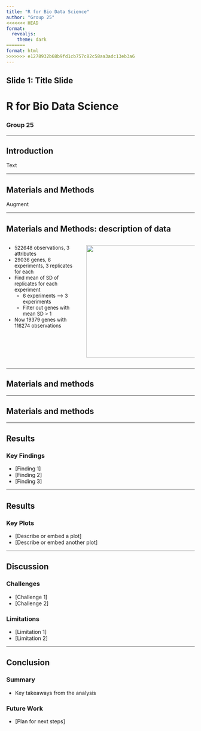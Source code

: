 ```yaml
---
title: "R for Bio Data Science"
author: "Group 25"
<<<<<<< HEAD
format:
  revealjs: 
    theme: dark
=======
format: html
>>>>>>> e1278932b68b9fd1cb757c82c58aa3adc13eb3a6
---
```


## Slide 1: Title Slide

# R for Bio Data Science

### Group 25

------------------------------------------------------------------------

## Introduction

Text

------------------------------------------------------------------------

## Materials and Methods

Augment

------------------------------------------------------------------------

## Materials and Methods: description of data

::: columns
::: {.column width="40%"}
<div style="font-size: small;">
::: incremental
-   522648 observations, 3 attributes
-   29036 genes, 6 experiments, 3 replicates for each
-   Find mean of SD of replicates for each experiment
    -   6 experiments –> 3 experiments
    -   Filter out genes with mean SD > 1
-   Now 19379 genes with 116274 observations
:::
</div>
:::

::: {.column width="60%"}
![](images/data.png){width="300"}
:::
:::

------------------------------------------------------------------------

## Materials and methods

------------------------------------------------------------------------

## Materials and methods

------------------------------------------------------------------------

## Results

### Key Findings

-   \[Finding 1\]
-   \[Finding 2\]
-   \[Finding 3\]

------------------------------------------------------------------------

## Results

### Key Plots

-   \[Describe or embed a plot\]
-   \[Describe or embed another plot\]

------------------------------------------------------------------------

## Discussion

### Challenges

-   \[Challenge 1\]
-   \[Challenge 2\]

### Limitations

-   \[Limitation 1\]
-   \[Limitation 2\]

------------------------------------------------------------------------

## Conclusion

### Summary

-   Key takeaways from the analysis

### Future Work

-   \[Plan for next steps\]

